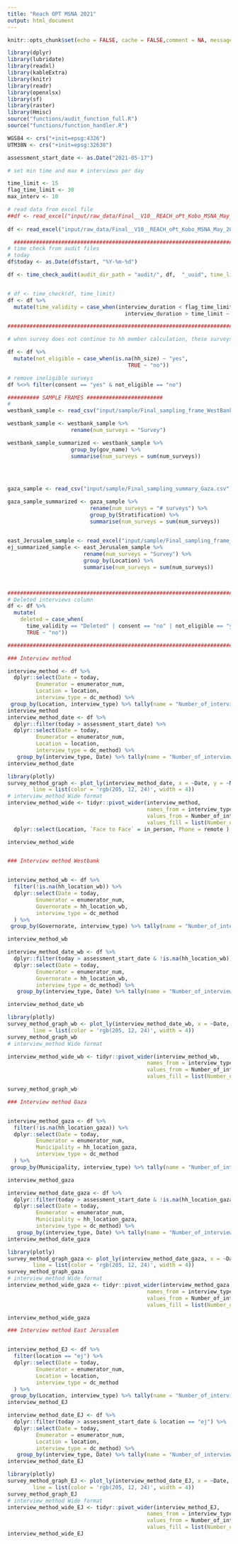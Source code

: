 ```yaml
---
title: "Reach OPT MSNA 2021"
output: html_document
---
```


```r
knitr::opts_chunk$set(echo = FALSE, cache = FALSE,comment = NA, message = FALSE, warning=FALSE, fig.align = 'center' )
```
```r
library(dplyr)
library(lubridate)
library(readxl)
library(kableExtra)
library(knitr)
library(readr)
library(openxlsx)
library(sf)
library(raster)
library(Hmisc)
source("functions/audit_function_full.R")
source("functions/function_handler.R")

WGS84 <- crs("+init=epsg:4326")
UTM38N <- crs("+init=epsg:32638")

assessment_start_date <- as.Date("2021-05-17")

# set min time and max # interviews per day

time_limit <- 15
flag_time_limit <- 30
max_interv <- 10

# read data from excel file
##df <- read_excel("input/raw_data/Final__V10__REACH_oPt_Kobo_MSNA_May_2021_V8_27052021_-_all_versions_-_False_-_2021-06-07-08-58-28.xlsx", sheet = "MSNA_I_2021")
  
df <- read_excel("input/raw_data/Final__V10__REACH_oPt_Kobo_MSNA_May_2021_V8_27052021_-_all_versions_-_False_-_2021-06-07-08-58-28.xlsx", sheet = "MSNA_I_2021")

  ###########################################################################################################
# time check from audit files
# today
df$today <- as.Date(df$start, "%Y-%m-%d")

df <- time_check_audit(audit_dir_path = "audit/", df,  "_uuid", time_limit = time_limit)


# df <- time_check(df, time_limit)
df <- df %>% 
  mutate(time_validity = case_when(interview_duration < flag_time_limit & 
                                     interview_duration > time_limit ~ "Flagged", TRUE ~ time_validity))

###########################################################################################################

# when survey does not continue to hh member calculation, these surveys are not valid

df <- df %>% 
  mutate(not_eligible = case_when(is.na(hh_size) ~ "yes",
                                      TRUE ~ "no"))

# remove ineligible surveys
df %<>% filter(consent == "yes" & not_eligible == "no")
```
```r
########## SAMPLE FRAMES ########################
# 
westbank_sample <- read_csv("input/sample/Final_sampling_frame_WestBank_95_9_CS 8_B 15.csv")

westbank_sample <- westbank_sample %>% 
                    rename(num_surveys = "Survey")

westbank_sample_summarized <- westbank_sample %>% 
                    group_by(gov_name) %>% 
                    summarise(num_surveys = sum(num_surveys))
                    
                     
                  

gaza_sample <- read_csv("input/sample/Final_sampling_summary_Gaza.csv") 

gaza_sample_summarized <- gaza_sample %>% 
                          rename(num_surveys = "# surveys") %>% 
                          group_by(Stratification) %>% 
                          summarise(num_surveys = sum(num_surveys))
                          

east_Jerusalem_sample <- read_excel("input/sample/Final_sampling_frame_EJ_95_9_CS 5_B 15.xlsx")
ej_summarized_sample <- east_Jerusalem_sample %>% 
                        rename(num_surveys = "Survey") %>% 
                        group_by(Location) %>% 
                        summarise(num_surveys = sum(num_surveys))
  



```

```r
##########################################################################################
# Deleted interviews column
df <- df %>% 
  mutate(
    deleted = case_when(
      time_validity == "Deleted" | consent == "no" | not_eligible == "yes" ~ "yes",
      TRUE ~ "no"))

```

```r
########################################################################################

### Interview method 

interview_method <- df %>% 
  dplyr::select(Date = today,
         Enumerator = enumerator_num,
         Location = location,
         interview_type = dc_method) %>% 
 group_by(Location, interview_type) %>% tally(name = "Number_of_interviews")
interview_method
interview_method_date <- df %>% 
  dplyr::filter(today > assessment_start_date) %>% 
  dplyr::select(Date = today,
         Enumerator = enumerator_num,
         Location = location,
         interview_type = dc_method) %>% 
   group_by(interview_type, Date) %>% tally(name = "Number_of_interviews")
interview_method_date

library(plotly)
survey_method_graph <- plot_ly(interview_method_date, x = ~Date, y = ~Number_of_interviews, name = 'Number of Interviews Per Day', type = 'scatter', mode = 'lines',
        line = list(color = 'rgb(205, 12, 24)', width = 4)) 
# interview_method Wide format
interview_method_wide <- tidyr::pivot_wider(interview_method, 
                                            names_from = interview_type, 
                                            values_from = Number_of_interviews,
                                            values_fill = list(Number_of_interviews = 0))%>% 
  dplyr::select(Location, `Face to Face` = in_person, Phone = remote )

interview_method_wide
```
```r
```


```r
### Interview method Westbank 


interview_method_wb <- df %>%
  filter(!is.na(hh_location_wb)) %>% 
  dplyr::select(Date = today,
         Enumerator = enumerator_num,
         Governorate = hh_location_wb,
         interview_type = dc_method
  ) %>% 
 group_by(Governorate, interview_type) %>% tally(name = "Number_of_interviews")

interview_method_wb

interview_method_date_wb <- df %>% 
  dplyr::filter(today > assessment_start_date & !is.na(hh_location_wb)) %>% 
  dplyr::select(Date = today,
         Enumerator = enumerator_num,
         Governorate = hh_location_wb,
         interview_type = dc_method) %>% 
   group_by(interview_type, Date) %>% tally(name = "Number_of_interviews")

interview_method_date_wb

library(plotly)
survey_method_graph_wb <- plot_ly(interview_method_date_wb, x = ~Date, y = ~Number_of_interviews, name = 'Number of Interviews West Bank', type = 'scatter', mode = 'lines',
        line = list(color = 'rgb(205, 12, 24)', width = 4)) 
survey_method_graph_wb
# interview_method Wide format

interview_method_wide_wb <- tidyr::pivot_wider(interview_method_wb, 
                                            names_from = interview_type, 
                                            values_from = Number_of_interviews,
                                            values_fill = list(Number_of_interviews = 0))

survey_method_graph_wb
```

```r
### Interview method Gaza


interview_method_gaza <- df %>%
  filter(!is.na(hh_location_gaza)) %>% 
  dplyr::select(Date = today,
         Enumerator = enumerator_num,
         Municipality = hh_location_gaza,
         interview_type = dc_method
  ) %>% 
 group_by(Municipality, interview_type) %>% tally(name = "Number_of_interviews")

interview_method_gaza

interview_method_date_gaza <- df %>% 
  dplyr::filter(today > assessment_start_date & !is.na(hh_location_gaza)) %>% 
  dplyr::select(Date = today,
         Enumerator = enumerator_num,
         Municipality = hh_location_gaza,
         interview_type = dc_method) %>% 
   group_by(interview_type, Date) %>% tally(name = "Number_of_interviews")
interview_method_date_gaza

library(plotly)
survey_method_graph_gaza <- plot_ly(interview_method_date_gaza, x = ~Date, y = ~Number_of_interviews, name = 'Number of Interviews Gaza', type = 'scatter', mode = 'lines',
        line = list(color = 'rgb(205, 12, 24)', width = 4)) 
survey_method_graph_gaza 
# interview_method Wide format
interview_method_wide_gaza <- tidyr::pivot_wider(interview_method_gaza, 
                                            names_from = interview_type, 
                                            values_from = Number_of_interviews,
                                            values_fill = list(Number_of_interviews = 0))

interview_method_wide_gaza
```
```r
### Interview method East Jerusalem


interview_method_EJ <- df %>%
  filter(location == "ej") %>% 
  dplyr::select(Date = today,
         Enumerator = enumerator_num,
         Location = location,
         interview_type = dc_method
  ) %>% 
 group_by(Location, interview_type) %>% tally(name = "Number_of_interviews")
interview_method_EJ

interview_method_date_EJ <- df %>% 
  dplyr::filter(today > assessment_start_date & location == "ej") %>% 
  dplyr::select(Date = today,
         Enumerator = enumerator_num,
         Location = location,
         interview_type = dc_method) %>% 
   group_by(interview_type, Date) %>% tally(name = "Number_of_interviews")
interview_method_date_EJ

library(plotly)
survey_method_graph_EJ <- plot_ly(interview_method_date_EJ, x = ~Date, y = ~Number_of_interviews, name = 'Number of Interviews EJ', type = 'scatter', mode = 'lines',
        line = list(color = 'rgb(205, 12, 24)', width = 4)) 
survey_method_graph_EJ
# interview_method Wide format
interview_method_wide_EJ <- tidyr::pivot_wider(interview_method_EJ, 
                                            names_from = interview_type, 
                                            values_from = Number_of_interviews,
                                            values_fill = list(Number_of_interviews = 0))
interview_method_wide_EJ

```
```r

```

